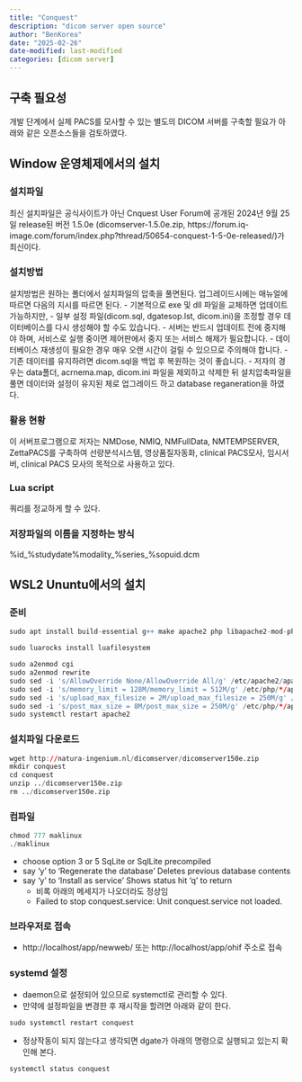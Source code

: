 ```yaml
---
title: "Conquest"
description: "dicom server open source"
author: "BenKorea"
date: "2025-02-26"
date-modified: last-modified
categories: [dicom server]
---
```


## 구축 필요성

개발 단계에서 실제 PACS를 모사할 수 있는 별도의 DICOM 서버를 구축할 필요가 아래와 같은 오픈소스들을 검토하였다.

## Window 운영체제에서의 설치

### 설치파일

최신 설치파일은 공식사이트가 아닌 Cnquest User Forum에 공개된 2024년 9월 25일 release된 버전 1.5.0e (dicomserver-1.5.0e.zip, https://forum.iq-image.com/forum/index.php?thread/50654-conquest-1-5-0e-released/)가 최신이다.

### 설치방법

설치방법은 원하는 폴더에서 설치파일의 압축을 풀면된다. 업그레이드시에는 매뉴얼에 따르면 다음의 지시를 따르면 된다. - 기본적으로 exe 및 dll 파일을 교체하면 업데이트 가능하지만, - 일부 설정 파일(dicom.sql, dgatesop.lst, dicom.ini)을 조정할 경우 데이터베이스를 다시 생성해야 할 수도 있습니다. - 서버는 반드시 업데이트 전에 중지해야 하며, 서비스로 실행 중이면 제어판에서 중지 또는 서비스 해제가 필요합니다. - 데이터베이스 재생성이 필요한 경우 매우 오랜 시간이 걸릴 수 있으므로 주의해야 합니다. - 기존 데이터를 유지하려면 dicom.sql을 백업 후 복원하는 것이 좋습니다. - 저자의 경우는 data폴더, acrnema.map, dicom.ini 파일을 제외하고 삭제한 뒤 설치압축파일을 풀면 데이터와 설정이 유지된 체로 업그레이드 하고 database reganeration을 하였다.

### 활용 현황

이 서버프로그램으로 저자는 NMDose, NMIQ, NMFullData, NMTEMPSERVER, ZettaPACS를 구축하여 선량분석시스템, 영상품질자동화, clinical PACS모사, 임시서버, clinical PACS 모사의 목적으로 사용하고 있다.

### Lua script

쿼리를 정교하게 할 수 있다.

### 저장파일의 이름을 지정하는 방식

%id\_%studydate%modality\_%series\_%sopuid.dcm

## WSL2 Ununtu에서의 설치

### 준비

```r
sudo apt install build-essential g++ make apache2 php libapache2-mod-php php-sqlite3 unzip p7zip-full lua5.1 liblua5.1-0-dev lua-socket luarocks liblua5.1-0
```

```r
sudo luarocks install luafilesystem
```

```r
sudo a2enmod cgi
sudo a2enmod rewrite
sudo sed -i 's/AllowOverride None/AllowOverride All/g' /etc/apache2/apache2.conf
sudo sed -i 's/memory_limit = 128M/memory_limit = 512M/g' /etc/php/*/apache2/php.ini
sudo sed -i 's/upload_max_filesize = 2M/upload_max_filesize = 250M/g' /etc/php/*/apache2/php.ini
sudo sed -i 's/post_max_size = 8M/post_max_size = 250M/g' /etc/php/*/apache2/php.ini
sudo systemctl restart apache2
```

### 설치파일 다운로드

```r
wget http://natura-ingenium.nl/dicomserver/dicomserver150e.zip
mkdir conquest
cd conquest
unzip ../dicomserver150e.zip
rm ../dicomserver150e.zip
```

### 컴파일

```r
chmod 777 maklinux
./maklinux
```

-   choose option 3 or 5 SqLite or SqlLite precompiled
-   say 'y' to 'Regenerate the database' Deletes previous database contents
-   say 'y' to 'Install as service' Shows status hit 'q' to return
    -   비록 아래의 메세지가 나오더라도 정상임
    -   Failed to stop conquest.service: Unit conquest.service not loaded.

### 브라우저로 접속

-   http://localhost/app/newweb/ 또는 http://localhost/app/ohif 주소로 접속

### systemd 설정

-   daemon으로 설정되어 있으므로 systemctl로 관리할 수 있다.
-   만약에 설정파일을 변경한 후 재시작을 할려면 아래와 같이 한다.

```r
sudo systemctl restart conquest
```

-   정상작동이 되지 않는다고 생각되면 dgate가 아래의 명령으로 실행되고 있는지 확인해 본다.

```r
systemctl status conquest
```
